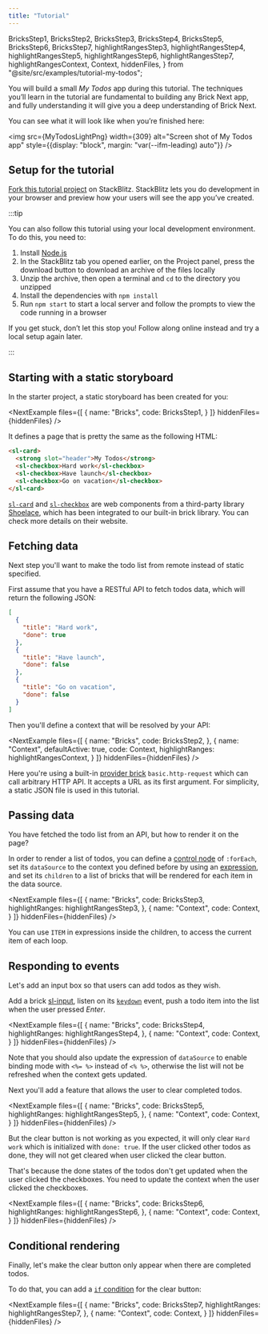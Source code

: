 ```yaml
---
title: "Tutorial"
---
```


  BricksStep1,
  BricksStep2,
  BricksStep3,
  BricksStep4,
  BricksStep5,
  BricksStep6,
  BricksStep7,
  highlightRangesStep3,
  highlightRangesStep4,
  highlightRangesStep5,
  highlightRangesStep6,
  highlightRangesStep7,
  highlightRangesContext,
  Context,
  hiddenFiles,
} from "@site/src/examples/tutorial-my-todos";

You will build a small *My Todos* app during this tutorial. The techniques you’ll learn in the tutorial are fundamental to building any Brick Next app, and fully understanding it will give you a deep understanding of Brick Next.

You can see what it will look like when you’re finished here:

<img
  src={MyTodosLightPng}
  width={309}
  alt="Screen shot of My Todos app"
  style={{display: "block", margin: "var(--ifm-leading) auto"}}
/>

## Setup for the tutorial

[Fork this tutorial project](https://stackblitz.com/edit/brick-next-tutorial-my-todos?file=bootstrap.js,context.yml,storyboard.yml) on StackBlitz. StackBlitz lets you do development in your browser and preview how your users will see the app you’ve created.

:::tip

You can also follow this tutorial using your local development environment. To do this, you need to:

1. Install [Node.js](https://nodejs.org/en/)
2. In the StackBlitz tab you opened earlier, on the Project panel, press the download button to download an archive of the files locally
3. Unzip the archive, then open a terminal and `cd` to the directory you unzipped
4. Install the dependencies with `npm install`
5. Run `npm start` to start a local server and follow the prompts to view the code running in a browser

If you get stuck, don’t let this stop you! Follow along online instead and try a local setup again later.

:::

## Starting with a static storyboard

In the starter project, a static storyboard has been created for you:

<NextExample
  files={[
    {
      name: "Bricks",
      code: BricksStep1,
    }
  ]}
  hiddenFiles={hiddenFiles}
/>

It defines a page that is pretty the same as the following HTML:

```html
<sl-card>
  <strong slot="header">My Todos</strong>
  <sl-checkbox>Hard work</sl-checkbox>
  <sl-checkbox>Have launch</sl-checkbox>
  <sl-checkbox>Go on vacation</sl-checkbox>
</sl-card>
```

[`sl-card`](https://shoelace.style/components/card) and [`sl-checkbox`](https://shoelace.style/components/checkbox) are web components from a third-party library [Shoelace](https://shoelace.style/), which has been integrated to our built-in brick library. You can check more details on their website.

## Fetching data

Next step you'll want to make the todo list from remote instead of static specified.

First assume that you have a RESTful API to fetch todos data, which will return the following JSON:

```json
[
  {
    "title": "Hard work",
    "done": true
  },
  {
    "title": "Have launch",
    "done": false
  },
  {
    "title": "Go on vacation",
    "done": false
  }
]
```

Then you'll define a context that will be resolved by your API:

<NextExample
  files={[
    {
      name: "Bricks",
      code: BricksStep2,
    },
    {
      name: "Context",
      defaultActive: true,
      code: Context,
      highlightRanges: highlightRangesContext,
    }
  ]}
  hiddenFiles={hiddenFiles}
/>

Here you're using a built-in [provider brick](../concepts/provider-bricks.md) `basic.http-request` which can call arbitrary HTTP API. It accepts a URL as its first argument. For simplicity, a static JSON file is used in this tutorial.

## Passing data

You have fetched the todo list from an API, but how to render it on the page?

In order to render a list of todos, you can define a [control node](../concepts/control-nodes.md) of `:forEach`, set its `dataSource` to the context you defined before by using an [expression](../concepts/expressions.md), and set its `children` to a list of bricks that will be rendered for each item in the data source.

<NextExample
  files={[
    {
      name: "Bricks",
      code: BricksStep3,
      highlightRanges: highlightRangesStep3,
    },
    {
      name: "Context",
      code: Context,
    }
  ]}
  hiddenFiles={hiddenFiles}
/>

You can use `ITEM` in expressions inside the children, to access the current item of each loop.

## Responding to events

Let's add an input box so that users can add todos as they wish.

Add a brick [sl-input](https://shoelace.style/components/input), listen on its [`keydown`](https://developer.mozilla.org/en-US/docs/Web/API/Element/keydown_event) event, push a todo item into the list when the user pressed *Enter*.

<NextExample
  files={[
    {
      name: "Bricks",
      code: BricksStep4,
      highlightRanges: highlightRangesStep4,
    },
    {
      name: "Context",
      code: Context,
    }
  ]}
  hiddenFiles={hiddenFiles}
/>

Note that you should also update the expression of `dataSource` to enable binding mode with `<%= %>` instead of `<% %>`, otherwise the list will not be refreshed when the context gets updated.

Next you'll add a feature that allows the user to clear completed todos.

<NextExample
  files={[
    {
      name: "Bricks",
      code: BricksStep5,
      highlightRanges: highlightRangesStep5,
    },
    {
      name: "Context",
      code: Context,
    }
  ]}
  hiddenFiles={hiddenFiles}
/>

But the clear button is not working as you expected, it will only clear `Hard work` which is initialized with `done: true`. If the user clicked other todos as done, they will not get cleared when user clicked the clear button.

That's because the done states of the todos don't get updated when the user clicked the checkboxes. You need to update the context when the user clicked the checkboxes.

<NextExample
  files={[
    {
      name: "Bricks",
      code: BricksStep6,
      highlightRanges: highlightRangesStep6,
    },
    {
      name: "Context",
      code: Context,
    }
  ]}
  hiddenFiles={hiddenFiles}
/>

## Conditional rendering

Finally, let's make the clear button only appear when there are completed todos.

To do that, you can add a [`if` condition](../concepts/conditional-rendering.md) for the clear button:

<NextExample
  files={[
    {
      name: "Bricks",
      code: BricksStep7,
      highlightRanges: highlightRangesStep7,
    },
    {
      name: "Context",
      code: Context,
    }
  ]}
  hiddenFiles={hiddenFiles}
/>

